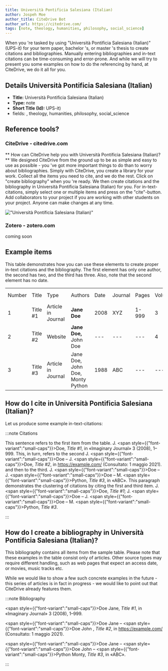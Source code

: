 ```yaml
---
title: Università Pontificia Salesiana (Italian)
author: Jospeh Moe
author_title: CiteDrive Bot
author_url: https://citedrive.com/
tags: [note, theology, humanities, philosophy, social_science]
---
```


When you 're tasked by using "Università Pontificia Salesiana (Italian)" (UPS-it) for your term paper, bachelor 's, or master 's thesis to create citations and bibliographies.
Manually entering bibliographies and in-text citations can be time-consuming and error-prone. And while we will try to present you some examples on how to do the referencing by hand, at CiteDrive, we do it all for you.

## Details  Università Pontificia Salesiana (Italian)
* **Title:** Università Pontificia Salesiana (Italian)
* **Type:** note
* **Short Title (Id):** UPS-it)
* fields: , theology, humanities, philosophy, social_science

## Reference tools?
### CiteDrive - citedrive.com
** How can CiteDrive help you with Università Pontificia Salesiana (Italian)? **
We designed CiteDrive from the ground up to be as simple and easy to use as possible - you 've got more important things to do than to worry about bibliographies. Simply with CiteDrive, you create a library for your work. Collect all the items you need to cite, and we do the rest. Click on "create bibliography" when you 're ready. We then create citations and the bibliography in Università Pontificia Salesiana (Italian) for you. For in-text-citations, simply select one or multiple items and press on the "cite"-button. Add collaborators to your project if you are working with other students on your project. Anyone can make changes at any time.


!["Università Pontificia Salesiana (Italian)"](images/universita-pontificia-salesiana-italian.svg "Choose Università Pontificia Salesiana (Italian) in the CiteDrive App")

### Zotero - zotero.com

coming soon

## Example items

This table demonstrates how you can use these elements to create proper in-text citations and the bibliography. The first element has only one author, the second has two, and the third has three. Also, note that the second element has no date.


<table>
  <tr>
   <td>Number
   </td>
   <td>Title
   </td>
   <td>Type
   </td>
   <td>Authors
   </td>
   <td>Date
   </td>
   <td>Journal
   </td>
   <td>Pages
   </td>
   <td>Volume
   </td>
   <td>Issue
   </td>
   <td>Access Date
   </td>
  </tr>
  <tr>
   <td>1
   </td>
   <td>Title #1
   </td>
   <td>Article in Journal
   </td>
   <td><strong>Jane Doe</strong>
   </td>
   <td>2008
   </td>
   <td>XYZ
   </td>
   <td>1-999
   </td>
   <td>3
   </td>
   <td>2
   </td>
   <td>--
   </td>
  </tr>
  <tr>
   <td>
2
   </td>
   <td>Title #2
   </td>
   <td>Website
   </td>
   <td><strong>Jane Doe, </strong>John Doe
   </td>
   <td>---
   </td>
   <td>---
   </td>
   <td>---
   </td>
   <td>4
   </td>
   <td>---
   </td>
   <td>2020-05-01
   </td>
  </tr>
  <tr>
   <td>3
   </td>
   <td>Title #3
   </td>
   <td>Article in Journal
   </td>
   <td>Jane Doe, John Doe, Monty Python
   </td>
   <td>1988
   </td>
   <td>ABC
   </td>
   <td>---
   </td>
   <td>---
   </td>
   <td>16
   </td>
   <td>---
   </td>
  </tr>
</table>



## How do I cite in  Università Pontificia Salesiana (Italian)?

Let us produce some example in-text-citations:

:::note Citations


This sentence refers to the first item from the table. J. <span style={{"font-variant":"small-caps"}}>Doe</span>, <i>Title #1</i>, in «Imaginary Journal» 3 (2008),  1–999. This, in turn, refers to the second J. <span style={{"font-variant":"small-caps"}}>Doe</span> – J. <span style={{"font-variant":"small-caps"}}>Doe</span>, <i>Title #2</i>, in https://example.com/ (Consultato: 1 maggio 2021).
and then to the third.  J. <span style={{"font-variant":"small-caps"}}>Doe</span> – J. <span style={{"font-variant":"small-caps"}}>Doe</span> – M. <span style={{"font-variant":"small-caps"}}>Python</span>, <i>Title #3</i>, in «ABC».
This paragraph demonstrates the clustering of citations by citing the first and third item. J. <span style={{"font-variant":"small-caps"}}>Doe</span>, <i>Title #1</i>; J. <span style={{"font-variant":"small-caps"}}>Doe</span> – J. <span style={{"font-variant":"small-caps"}}>Doe</span> – M. <span style={{"font-variant":"small-caps"}}>Python</span>, <i>Title #3</i>.

:::

## How do I create a bibliography in Università Pontificia Salesiana (Italian)?

This bibliography contains all items from the sample table. Please note that these examples in the table consist only of articles. Other source types may require different handling, such as web pages that expect an access date, or movies, music tracks etc.

While we would like to show a few such concrete examples in the future - this series of articles is in fact in progress - we would like to point out that CiteDrive already features them.

:::note Bibliography

<span style={{"font-variant":"small-caps"}}>Doe</span> Jane, <i>Title #1</i>, in «Imaginary Journal» 3 (2008),  1–999.

<span style={{"font-variant":"small-caps"}}>Doe</span> Jane – <span style={{"font-variant":"small-caps"}}>Doe</span> John , <i>Title #2</i>, in https://example.com/ (Consultato: 1 maggio 2021).

<span style={{"font-variant":"small-caps"}}>Doe</span> Jane – <span style={{"font-variant":"small-caps"}}>Doe</span> John – <span style={{"font-variant":"small-caps"}}>Python</span> Monty, <i>Title #3</i>, in «ABC».



:::


        